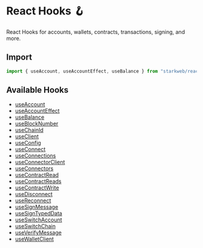 # React Hooks 🪝

React Hooks for accounts, wallets, contracts, transactions, signing, and more.

## Import

```ts
import { useAccount, useAccountEffect, useBalance } from "starkweb/react"
```

## Available Hooks

- [useAccount](/react/hooks/useAccount)
- [useAccountEffect](/react/hooks/useAccountEffect)
- [useBalance](/react/hooks/useBalance)
- [useBlockNumber](/react/hooks/useBlockNumber)
- [useChainId](/react/hooks/useChainId)
- [useClient](/react/hooks/useClient)
- [useConfig](/react/hooks/useConfig)
- [useConnect](/react/hooks/useConnect)
- [useConnections](/react/hooks/useConnections)
- [useConnectorClient](/react/hooks/useConnectorClient)
- [useConnectors](/react/hooks/useConnectors)
- [useContractRead](/react/hooks/useContractRead)
- [useContractReads](/react/hooks/useContractReads)
- [useContractWrite](/react/hooks/useContractWrite)
- [useDisconnect](/react/hooks/useDisconnect)
- [useReconnect](/react/hooks/useReconnect)
- [useSignMessage](/react/hooks/useSignMessage)
- [useSignTypedData](/react/hooks/useSignTypedData)
- [useSwitchAccount](/react/hooks/useSwitchAccount)
- [useSwitchChain](/react/hooks/useSwitchChain)
- [useVerifyMessage](/react/hooks/useVerifyMessage)
- [useWalletClient](/react/hooks/useWalletClient)
